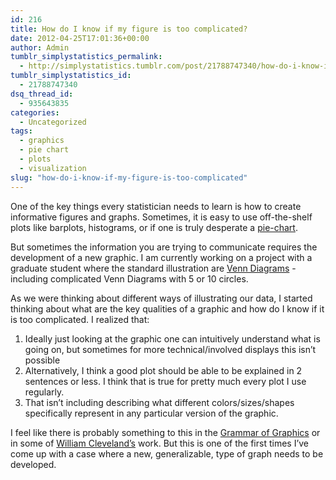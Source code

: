 ```yaml
---
id: 216
title: How do I know if my figure is too complicated?
date: 2012-04-25T17:01:36+00:00
author: Admin
tumblr_simplystatistics_permalink:
  - http://simplystatistics.tumblr.com/post/21788747340/how-do-i-know-if-my-figure-is-too-complicated
tumblr_simplystatistics_id:
  - 21788747340
dsq_thread_id:
  - 935643835
categories:
  - Uncategorized
tags:
  - graphics
  - pie chart
  - plots
  - visualization
slug: "how-do-i-know-if-my-figure-is-too-complicated"
---
```

One of the key things every statistician needs to learn is how to create informative figures and graphs. Sometimes, it is easy to use off-the-shelf plots like barplots, histograms, or if one is truly desperate a <a href="http://simplystatistics.tumblr.com/post/21611701077/sunday-data-statistics-link-roundup-4-22" target="_blank">pie-chart</a>. 

But sometimes the information you are trying to communicate requires the development of a new graphic. I am currently working on a project with a graduate student where the standard illustration are <a href="http://en.wikipedia.org/wiki/Venn_diagram" target="_blank">Venn Diagrams</a> - including complicated Venn Diagrams with 5 or 10 circles. 

As we were thinking about different ways of illustrating our data, I started thinking about what are the key qualities of a graphic and how do I know if it is too complicated. I realized that:

  1. Ideally just looking at the graphic one can intuitively understand what is going on, but sometimes for more technical/involved displays this isn&#8217;t possible
  2. Alternatively, I think a good plot should be able to be explained in 2 sentences or less. I think that is true for pretty much every plot I use regularly. 
  3. That isn&#8217;t including describing what different colors/sizes/shapes specifically represent in any particular version of the graphic. 

I feel like there is probably something to this in the <a href="http://www.amazon.com/The-Grammar-Graphics-Leland-Wilkinson/dp/0387987746" target="_blank">Grammar of Graphics</a> or in some of <a href="http://www.stat.purdue.edu/~wsc/papersbooks.pdf" target="_blank">William Cleveland&#8217;s</a> work. But this is one of the first times I&#8217;ve come up with a case where a new, generalizable, type of graph needs to be developed. 
